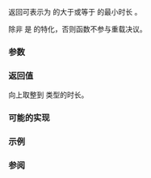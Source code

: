 {{cpp/chrono/title|ceil{{small|(std::chrono::duration)}}}}
{{cpp/chrono/duration/navbar}}
{{ddcl|since=c++17|header=chrono|
template&lt; class ToDuration, class Rep, class Period &gt;
constexpr ToDuration ceil( const std::chrono::duration&lt;Rep, Period&gt;&amp; d );
}}

返回可表示为 {{tt|ToDuration}} 的大于或等于 {{c|d}} 的最小时长 {{tt|t}}。

除非 {{tt|ToDuration}} 是 {{lc|std::chrono::duration}} 的特化，否则函数不参与重载决议。

===参数===
{{par begin}}
{{par | d | 要转换的时长}}
{{par end}}

===返回值===
{{c|d}} 向上取整到 {{tt|ToDuration}} 类型的时长。

===可能的实现===
{{eq fun|1=
namespace detail
{
    template&lt;class&gt; inline constexpr bool is_duration_v = false;
    template&lt;class Rep, class Period&gt; inline constexpr bool is_duration_v&lt;
        std::chrono::duration&lt;Rep, Period&gt;&gt; = true;
}

template&lt;class To, class Rep, class Period,
         class = std::enable_if_t&lt;detail::is_duration_v&lt;To&gt;&gt;&gt;
constexpr To ceil(const std::chrono::duration&lt;Rep, Period&gt;&amp; d)
{
    To t = std::chrono::duration_cast&lt;To&gt;(d);
    if (t &lt; d)
        return t + To{1};
    return t;
}
}}

===示例===
{{example
|code=
#include &lt;chrono&gt;
#include &lt;iostream&gt;

int main()
{
    using namespace std::chrono_literals;
    using Min = std::chrono::minutes;

    std::cout
        &lt;&lt; std::showpos
        &lt;&lt; "ceil(+2.4min) = " &lt;&lt; std::chrono::ceil&lt;Min&gt;(+2.4min).count() &lt;&lt; "min\n"
        &lt;&lt; "ceil(-2.4min) = " &lt;&lt; std::chrono::ceil&lt;Min&gt;(-2.4min).count() &lt;&lt; "min\n"
        &lt;&lt; "ceil(+0.0min) = " &lt;&lt; std::chrono::ceil&lt;Min&gt;(+0.0min).count() &lt;&lt; "min\n";
}
|output=
ceil(+2.4min) = +3min
ceil(-2.4min) = -2min
ceil(+0.0min) = +0min
}}

===参阅===
{{dsc begin}}
{{dsc inc|cpp/chrono/duration/dsc duration_cast}}
{{dsc inc|cpp/chrono/duration/dsc floor}}
{{dsc inc|cpp/chrono/duration/dsc round}}
{{dsc inc|cpp/chrono/time_point/dsc ceil}}
{{dsc inc|cpp/numeric/math/dsc ceil}}
{{dsc end}}

{{langlinks|de|en|es|fr|it|ja|pt|ru}}